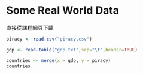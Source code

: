# Some Real World Data
直接從課程網頁下載
```r
piracy <- read.csv("piracy.csv")
```

```r
gdp <- read.table("gdp.txt",sep="\t",header=TRUE)
```
```r
countries <- merge(x = gdp, y = piracy)
countries
```

